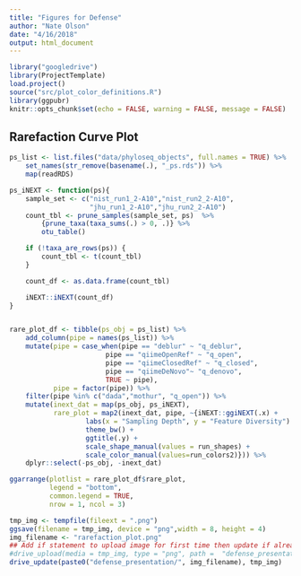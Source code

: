 ```yaml
---
title: "Figures for Defense"
author: "Nate Olson"
date: "4/16/2018"
output: html_document
---
```


```r
library("googledrive")
library(ProjectTemplate)
load.project()
source("src/plot_color_definitions.R")
library(ggpubr)
knitr::opts_chunk$set(echo = FALSE, warning = FALSE, message = FALSE)
```


## Rarefaction Curve Plot
```r
ps_list <- list.files("data/phyloseq_objects", full.names = TRUE) %>%
    set_names(str_remove(basename(.), "_ps.rds")) %>%
    map(readRDS)

ps_iNEXT <- function(ps){
    sample_set <- c("nist_run1_2-A10","nist_run2_2-A10",
                    "jhu_run1_2-A10","jhu_run2_2-A10")
    count_tbl <- prune_samples(sample_set, ps)  %>%
        {prune_taxa(taxa_sums(.) > 0, .)} %>%
        otu_table()

    if (!taxa_are_rows(ps)) {
        count_tbl <- t(count_tbl)
    }

    count_df <- as.data.frame(count_tbl)

    iNEXT::iNEXT(count_df)
}


rare_plot_df <- tibble(ps_obj = ps_list) %>%
    add_column(pipe = names(ps_list)) %>%
    mutate(pipe = case_when(pipe == "deblur" ~ "q_deblur",
                        pipe == "qiimeOpenRef" ~ "q_open",
                        pipe == "qiimeClosedRef" ~ "q_closed",
                        pipe == "qiimeDeNovo"~ "q_denovo",
                        TRUE ~ pipe),
           pipe = factor(pipe)) %>%
    filter(pipe %in% c("dada","mothur", "q_open")) %>%
    mutate(inext_dat = map(ps_obj, ps_iNEXT),
           rare_plot = map2(inext_dat, pipe, ~{iNEXT::ggiNEXT(.x) +
                   labs(x = "Sampling Depth", y = "Feature Diversity") +
                   theme_bw() +
                   ggtitle(.y) +
                   scale_shape_manual(values = run_shapes) +
                   scale_color_manual(values=run_colors2)})) %>%
    dplyr::select(-ps_obj, -inext_dat)
```

```r
ggarrange(plotlist = rare_plot_df$rare_plot, 
          legend = "bottom",
          common.legend = TRUE, 
          nrow = 1, ncol = 3)
```

```r
tmp_img <- tempfile(fileext = ".png") 
ggsave(filename = tmp_img, device = "png",width = 8, height = 4)
img_filename <- "rarefaction_plot.png"
## Add if statement to upload image for first time then update if already present
#drive_upload(media = tmp_img, type = "png", path =  "defense_presentation", name = img_filename)
drive_update(paste0("defense_presentation/", img_filename), tmp_img)
```

